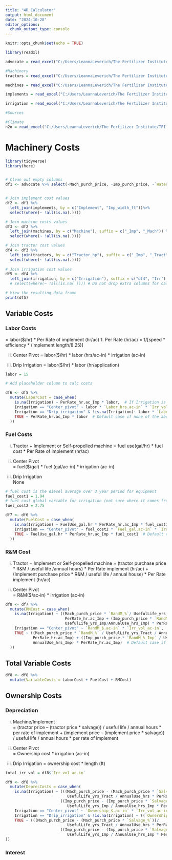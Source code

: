 ```yaml
---
title: "4R Calculator"
output: html_document
date: "2024-10-28"
editor_options: 
  chunk_output_type: console
---
```


```r
knitr::opts_chunk$set(echo = TRUE)
```

```r
library(readxl)

advocate = read_excel("C:/Users/LeannaLeverich/The Fertilizer Institute/TFI - Programs/Research/4R/4R Calculator/Leanna's Calculator/DE Inputs.xlsx")
```


```r
#Machinery 
tractors = read_excel("C:/Users/LeannaLeverich/The Fertilizer Institute/TFI - Programs/Research/4R/4R Calculator/Leanna's Calculator/Machinery.xlsx", sheet = 1)

machines = read_excel("C:/Users/LeannaLeverich/The Fertilizer Institute/TFI - Programs/Research/4R/4R Calculator/Leanna's Calculator/Machinery.xlsx", sheet = 2)

implements = read_excel("C:/Users/LeannaLeverich/The Fertilizer Institute/TFI - Programs/Research/4R/4R Calculator/Leanna's Calculator/Machinery.xlsx", sheet = 3)

irrigation = read_excel("C:/Users/LeannaLeverich/The Fertilizer Institute/TFI - Programs/Research/4R/4R Calculator/Leanna's Calculator/Machinery.xlsx", sheet = 4)

#Sources 

#Climate
n2o = read_excel("C:/Users/LeannaLeverich/The Fertilizer Institute/TFI - Programs/Research/4R/4R Calculator/Leanna's Calculator/N2O Emission Factors.xlsx")

```


# Machinery Costs 

```r
library(tidyverse)
library(here)


# Clean out empty columns 
df1 <- advocate %>% select(-Mach_purch_price, -Imp_purch_price, -`Water_costs_$.ac-in`, -`Micro_$.ton`, -`other_fert_$.ton`, -`Inhibitor_$.ton`)


# Join implement cost values 
df2 <- df1 %>%
  left_join(implements, by = c("Implement", "Imp_width_ft"))%>%
  select(where(~ !all(is.na(.))))

# Join machine costs values
df3 <- df2 %>%
  left_join(machines, by = c("Machine"), suffix = c("_Imp", "_Mach")) %>%
  select(where(~ !all(is.na(.))))

# Join tractor cost values
df4 <- df3 %>%
  left_join(tractors, by = c("Tractor_hp"), suffix = c("_Imp", "_Tract") ) %>%
  select(where(~ !all(is.na(.))))
  
# Join irrigation cost values 
df5 <- df4 %>%
  left_join(irrigation, by = c("Irrigation"), suffix = c("df4", "Irr") )
  # select(where(~ !all(is.na(.)))) # Do not drop extra columns for calculation of cost as placeholder columns 

# View the resulting data frame
print(df5)
```

## Variable Costs 
### Labor Costs 
= labor($/hr) * Per Rate of implement (hr/ac)
1.	Per Rate (hr/ac) = 1/[speed * efficiency * (implement length/8.25)]

ii.	Center Pivot 
= labor($/hr) * labor (hrs/ac-in) * irrigation (ac-in) 

iii.	Drip Irrigation 
= labor($/hr) * labor (hr/application) 

```r

labor = 15 

# Add placeholder column to calc costs 

df6 <- df5 %>%
  mutate(LaborCost = case_when(
    is.na(Irrigation) ~ PerRate_hr.ac_Imp * labor,  # If Irrigation is NA
    Irrigation == "Center_pivot" ~ labor * `Labor_hrs.ac-in` * `Irr_vol_ac-in`,  # If Irrigation is "center_pivot"
    Irrigation == "Drip_irrigation" & !is.na(Irrigation)~ labor * `Labor_hrs/app`,  # If Irrigation is "drip_irrigation"
    TRUE ~ PerRate_hr.ac_Imp * labor  # Default case if none of the above conditions are met
  ))

```

### Fuel Costs 
i. Tractor + Implement or Self-propelled machine 
= fuel use(gal/hr) * fuel cost * Per Rate of implement (hr/ac) 

ii. Center Pivot  
= fuel($/gal) * fuel (gal/ac-in) * irrigation (ac-in)  

iii. Drip Irrigation  
None 

```r
# fuel cost is the diesel average over 3 year period for equipment 
fuel_cost1 = 1.94
# fuel cost global variable for irrigation (not sure where it comes from - could use average?)**
fuel_cost2 = 2.75

df7 <- df6 %>%
  mutate(FuelCost = case_when(
    is.na(Irrigation) ~ FuelUse_gal.hr * PerRate_hr.ac_Imp * fuel_cost1,  # If Irrigation is NA
    Irrigation == "Center_pivot" ~ fuel_cost2 * `Fuel_gal.ac-in` * `Irr_vol_ac-in`,  # If Irrigation is "center_pivot"
    TRUE ~ FuelUse_gal.hr * PerRate_hr.ac_Imp * fuel_cost1  # Default case if none of the above conditions are met
  ))
```

### R&M Cost  
i. Tractor + Implement or Self-propelled machine 
= (tractor purchase price * R&M / useful life /annual hours) * Per Rate implement (hr/ac) +  
(Implement purchase price * R&M / useful life / annual house) * Per Rate implement (hr/ac) 

ii. Center Pivot  
= R&M($/ac-in) * irrigation (ac-in)

```r
df8 <- df7 %>%
  mutate(RMCost = case_when(
    is.na(Irrigation) ~ ((Mach_purch_price * `RandM_%`/ UsefulLife_yrs_Tract / AnnualUse_hrs) *
                          PerRate_hr.ac_Imp + (Imp_purch_price * `RandM_%_Imp`/
                          UsefulLife_yrs_Imp/AnnualUse_hrs_Imp) * PerRate_hr.ac_Imp), # If Irrigation is NA
    Irrigation == "Center_pivot" ~ `RandM_$.ac-in` * `Irr_vol_ac-in`,  # If Irrigation is "center_pivot"
    TRUE ~ ((Mach_purch_price * `RandM_%` / UsefulLife_yrs_Tract / AnnualUse_hrs) * 
            PerRate_hr.ac_Imp) + ((Imp_purch_price * `RandM_%_Imp` / UsefulLife_yrs_Imp /
            AnnualUse_hrs_Imp) * PerRate_hr.ac_Imp)  # Default case if none of the above conditions are met
  ))
```

## Total Variable Costs 
```r
df8 <- df8 %>% 
  mutate(VariableCosts = LaborCost + FuelCost + RMCost)
```


## Ownership Costs 

### Depreciation 
  
i. Machine/Implement  
= (tractor price – (tractor price * salvage)) / useful life / annual hours * per rate of implement +  (implement price – (implement price * salvage)) / useful life / annual hours * per rate of implement  

ii. Center Pivot  
= Ownership cost * irrigation (ac-in)  

iii. Drip Irrigation
= ownership cost * length (ft) 

```r
total_irr_vol = df8$`Irr_vol_ac-in`

df9 <- df8 %>%
  mutate(DeprecCosts = case_when(
    is.na(Irrigation) ~ (((Mach_purch_price - (Mach_purch_price * `Salvage_%`))/
                           UsefulLife_yrs_Tract / AnnualUse_hrs * PerRate_hr.ac_Imp) +
                        ((Imp_purch_price - (Imp_purch_price * `Salvage_%_Imp`)) / 
                           UsefulLife_yrs_Imp / AnnualUse_hrs_Imp * PerRate_hr.ac_Imp)),  # If Irrigation is NA
    Irrigation == "Center_pivot" ~ `Ownership_$.ac-in` * `Irr_vol_ac-in`,  # If Irrigation is "center_pivot"
    Irrigation == "Drip_irrigation" & !is.na(Irrigation) ~ ((`Ownership_$.ft` * `Imp_width_ft_Imp`) * (`Irr_vol_ac-in`/total_irr_vol)),
    TRUE ~ (((Mach_purch_price - (Mach_purch_price * `Salvage_%`))/
                           UsefulLife_yrs_Tract / AnnualUse_hrs * PerRate_hr.ac_Imp) +
                        ((Imp_purch_price - (Imp_purch_price * `Salvage_%_Imp`)) / 
                           UsefulLife_yrs_Imp / AnnualUse_hrs_Imp * PerRate_hr.ac_Imp)) # Default case if none of the above conditions are met
))
```
### Interest 


```r

```

